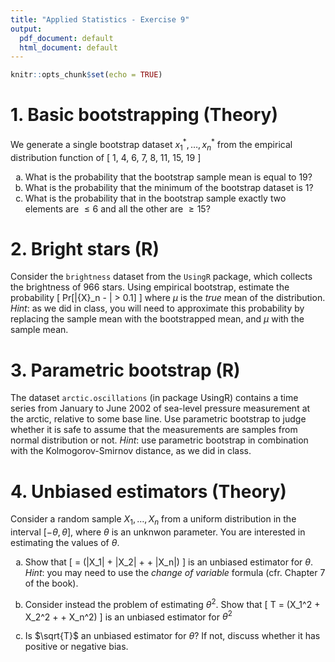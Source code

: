 ```yaml
---
title: "Applied Statistics - Exercise 9"
output:
  pdf_document: default
  html_document: default
---
```


```r
knitr::opts_chunk$set(echo = TRUE)
```

# 1. Basic bootstrapping (Theory)

We generate a single bootstrap dataset $x^*_1, \dots, x^*_n$ from the empirical distribution function of 
\[
  1, 4, 6, 7, 8, 11, 15, 19
\]

a. What is the probability that the bootstrap sample mean is equal to 19?
b. What is the probability that the minimum of the bootstrap dataset is 1?
c. What is the probability that in the bootstrap sample exactly two elements are $\le 6$ and all the other are $\ge 15$?

# 2. Bright stars (R)

Consider the `brightness` dataset from the `UsingR` package, which collects the brightness of 966 stars.
Using empirical bootstrap, estimate the probability
\[
Pr[|\bar{X}_n - \mu| > 0.1]
\]
where $\mu$ is the _true_ mean of the distribution. 
_Hint_: as we did in class, you will need to approximate this probability by replacing the sample mean with the bootstrapped mean, and $\mu$ with the sample mean.

# 3. Parametric bootstrap (R)

The dataset `arctic.oscillations` (in package UsingR) contains a time series from January to June 2002 of sea-level pressure measurement at the arctic, relative to some base line. 
Use parametric bootstrap to judge whether it is safe to assume that the measurements are samples from normal distribution or not. 
_Hint_: use parametric bootstrap in combination with the Kolmogorov-Smirnov distance, as we did in class.


# 4. Unbiased estimators (Theory)

Consider a random sample $X_1, \dots, X_n$ from a uniform distribution in the interval $[-\theta, \theta]$, where $\theta$ is an unknwon parameter.
You are interested in estimating the values of $\theta$.

a. Show that
\[
  \hat{\Theta} = \frac{2}{n}(|X_1| + |X_2| + \dots + |X_n|)
\]
is an unbiased estimator for $\theta$. 
_Hint_: you may need to use the _change of variable_ formula (cfr. Chapter 7 of the book).

b. Consider instead the problem of estimating $\theta^2$. Show that
\[
  T = \frac{3}{n}(X_1^2 + X_2^2 + \dots + X_n^2)
\]
is an unbiased estimator for $\theta^2$

b. Is $\sqrt{T}$ an unbiased estimator for $\theta$? If not, discuss whether it has positive or negative bias.





